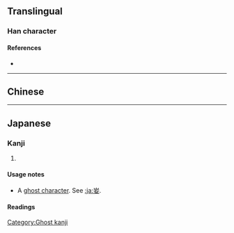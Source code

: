 {{character info}}
==Translingual==

===Han character===
{{Han char|rn=38|rad=女|as=04|sn=7|four=|canj=UMV|ids=⿳屮一女(GT), ⿳山一女(J)}}

====References====
* {{Han ref|kx=0256.280|dkj=06094|dj=|hdz=10763.021|uh=599B|ud=22939|bh=|bd=}}

----

==Chinese==
{{zh-see|媸|v}}

----

==Japanese==

===Kanji===
{{ja-kanji|rs=女04|grade=uc}}

# {{misspelling of|ja|𡚴}}

====Usage notes====
* A [[ghost character]]. See [[:ja:妛]].

====Readings====
{{ja-readings
|kanyoon=し
|kun=あけび-
}}

[[Category:Ghost kanji]]